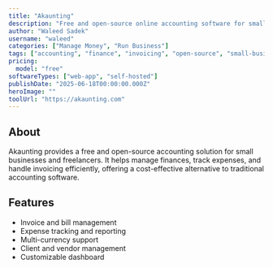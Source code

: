 ```yaml
---
title: "Akaunting"
description: "Free and open-source online accounting software for small businesses."
author: "Waleed Sadek"
username: "waleed"
categories: ["Manage Money", "Run Business"]
tags: ["accounting", "finance", "invoicing", "open-source", "small-business"]
pricing:
  model: "free"
softwareTypes: ["web-app", "self-hosted"]
publishDate: "2025-06-18T00:00:00.000Z"
heroImage: ""
toolUrl: "https://akaunting.com"
---
```

## About
Akaunting provides a free and open-source accounting solution for small businesses and freelancers. It helps manage finances, track expenses, and handle invoicing efficiently, offering a cost-effective alternative to traditional accounting software.

## Features
- Invoice and bill management
- Expense tracking and reporting
- Multi-currency support
- Client and vendor management
- Customizable dashboard

